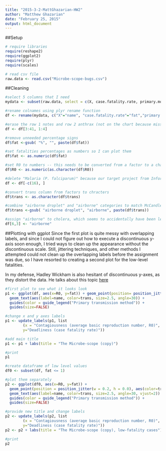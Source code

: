 ```yaml
---
title: "2015-3-2-MattGhazarian-HW2"
author: "Matthew Ghazarian"
date: "February 25, 2015"
output: html_document
---
```

##Setup
``` r
# require libraries
require(reshape2)
require(ggplot2)
require(plyr)
require(scales)

# read csv file
raw.data <- read.csv("Microbe-scope-bugs.csv")
```

##Cleaning
```r
#select 5 columns that I need
mydata <- subset(raw.data, select = c(X, case.fatality.rate, primary.mode.of.transmission, average.basic.reproductive.rate))

#rename colnames using plyr rename function
df <- rename(mydata, c("X"="name", "case.fatality.rate"="fat","primary.mode.of.transmission"="trans", "average.basic.reproductive.rate"="R0" ))

#erase the row 1 notes and row 2 anthrax (not on the chart because missing values)
df <- df[3:41, 1:4]

#remove unneeded percentage signs
df$fat <-gsub( "%", "", paste(df$fat))

#set fatalities percentages as numbers so I can plot them
df$fat <- as.numeric(df$fat)

#set R0 to numbers -- this needs to be converted from a factor to a character, first, to avoid unwanted changes to the values, since factors are stored as integers
df$R0 <- as.numeric(as.character(df$R0))

#delete "Malaria (P. falciparum)" because our target project from Information Is Beautful also deleted it (likely because it's an outlier on the R0 scale)
df <- df[-c(16), ]

#convert trans column from factors to chracters
df$trans <- as.character(df$trans)

#combine "airborne droplet" and "airborne" categories to match McCandless' graph, which also combines them
df$trans <-gsub( "airborne droplet", "airborne", paste(df$trans))

#assign "airborne" to cholera, which seems to accidentally have been left blank, but is marked "airborne" in McCandless' map
df[6,3] <- "airborne"
```




##Plotting with ggplot 
Since the first plot is quite messy with overlapping labels, and since I could not figure out how to execute a discontinuous y-axis soon enough, I tried ways to clean up the appearance without the discontinuous scale. Still, jittering techniques, and other methods I attempted could not clean up the overlapping labels before the assignment was due, so I have resorted to creating a second plot for the low-level fatalities. 

In my defense, Hadley Wickham is also hesitant of discontinuous y-axes, as they distort the data. He talks about this topic [here](https://groups.google.com/forum/#!topic/ggplot2/jSrL_FnS8kc)
```r
#first plot to see what it looks look
p1 <- ggplot(df, aes(x=R0, y=fat)) + geom_point(position= position_jitter(w = 2, h= 2), aes(color=trans)) +
  geom_text(aes(label=name, color=trans, size=2.5, angle=30)) +
  guides(color = guide_legend("Primary transmission method")) + 
  guides(size=FALSE)

#change x and y axes labels
p1 <- update_labels(p1, list
        (x = "Contagiousness (average basic reproduction number, R0)", 
        y="Deadliness (case fatality rate)"))

#add main title 
p1 <- p1 + labs(title = "The Microbe-scope (copy)")

#print
p1

#create dataframe of low level values
df0 <- subset(df, fat <= 1)

#plot them separately
p2 <- ggplot(df0, aes(x=R0, y=fat)) +
  geom_point(position = position_jitter(w = 0.2, h = 0.0), aes(color=trans)) +
  geom_text(aes(label=name, color=trans, size=2.5, angle=30, vjust=2)) +
  guides(color = guide_legend("Primary transmission method")) +
  guides(size=FALSE)

#provide new title and change labels
p2 <- update_labels(p2, list
        (x = "Contagiousness (average basic reproduction number, R0)", 
        y="Deadliness (case fatality rate)"))
p2 <- p2 + labs(title = "The Microbe-scope (copy), low-fatality cases")

#print
p2                 
```

